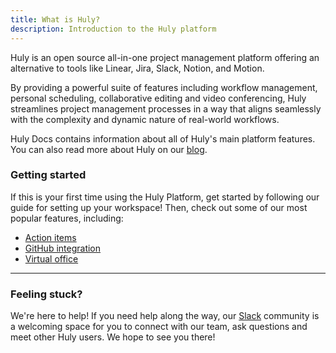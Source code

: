```yaml
---
title: What is Huly?
description: Introduction to the Huly platform
---
```



<YouTube id='LXz9acQJRRk' posterQuality='max' />

Huly is an open source all-in-one project management platform offering an alternative to tools like Linear, Jira, Slack, Notion, and Motion. 

By providing a powerful suite of features including workflow management, personal scheduling, collaborative editing and video conferencing, Huly streamlines project management processes in a way that aligns seamlessly with the complexity and dynamic nature of real-world workflows.


Huly Docs contains information about all of Huly's main platform features. You can also read more about Huly on our <a href="https://huly.blog/" target="_blank">blog</a>.

### Getting started

If this is your first time using the Huly Platform, get started by following our guide for setting up your workspace! Then, check out some of our most popular features, including:

* [Action items](/task-tracking/creating-action-items)
* [GitHub integration](/integrations/github)
* [Virtual office](/communication/virtual-office)

---

### Feeling stuck?

We're here to help! If you need help along the way, our <a href="https://join.slack.com/t/hulycommunity/shared_invite/zt-2rww27st2-FO37Hj72YoxYKLt2C8p79A" target="_blank">Slack</a> community is a welcoming space for you to connect with our team, ask questions and meet other Huly users. We hope to see you there!